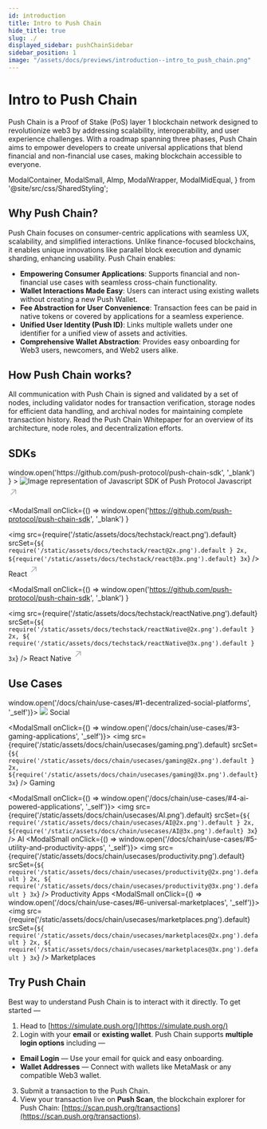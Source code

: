 ```yaml
---
id: introduction
title: Intro to Push Chain
hide_title: true
slug: ./
displayed_sidebar: pushChainSidebar
sidebar_position: 1
image: "/assets/docs/previews/introduction--intro_to_push_chain.png"
---
```


# Intro to Push Chain

Push Chain is a Proof of Stake (PoS) layer 1 blockchain network designed to revolutionize web3 by addressing scalability, interoperability, and user experience challenges. With a roadmap spanning three phases, Push Chain aims to empower developers to create universal applications that blend financial and non-financial use cases, making blockchain accessible to everyone.

<head>
  <title>Introduction | Push Chain | Push Documentation</title>
</head>

  ModalContainer,
  ModalSmall,
  AImp,
  ModalWrapper,
  ModalMidEqual,
} from '@site/src/css/SharedStyling';

## Why Push Chain?

Push Chain focuses on consumer-centric applications with seamless UX, scalability, and simplified interactions. Unlike finance-focused blockchains, it enables unique innovations like parallel block execution and dynamic sharding, enhancing usability. Push Chain enables:

- **Empowering Consumer Applications**: Supports financial and non-financial use cases with seamless cross-chain functionality.
- **Wallet Interactions Made Easy**: Users can interact using existing wallets without creating a new Push Wallet.
- **Fee Abstraction for User Convenience**: Transaction fees can be paid in native tokens or covered by applications for a seamless experience.
-	**Unified User Identity (Push ID)**: Links multiple wallets under one identifier for a unified view of assets and activities.
-	**Comprehensive Wallet Abstraction**: Provides easy onboarding for Web3 users, newcomers, and Web2 users alike.

## How Push Chain works?

All communication with Push Chain is signed and validated by a set of nodes, including validator nodes for transaction verification, storage nodes for efficient data handling, and archival nodes for maintaining complete transaction history. Read the <AImp href="https://whitepaper.push.org/" title="Push Chain Whitepaper">Push Chain Whitepaper</AImp> for an overview of its architecture, node roles, and decentralization efforts.

## SDKs

<ModalContainer>
  <ModalSmall
    onClick={() =>
      window.open('https://github.com/push-protocol/push-chain-sdk', '_blank')
    }
  >
    <img
      src={require('/static/assets/docs/techstack/javascript.png').default}
      srcSet={`${
        require('/static/assets/docs/techstack/javascript@2x.png').default
      } 2x, ${
        require('/static/assets/docs/techstack/javascript@3x.png').default
      } 3x`}
      alt='Image representation of Javascript SDK of Push Protocol'
    />
    <ModalWrapper>
    <span>
      Javascript
      <svg
        width='20'
        height='28'
        viewBox='0 0 29 28'
        fill='none'
        xmlns='http://www.w3.org/2000/svg'
      >
        <path
          d='m7.501 21.001 14-14M10.125 7.001H21.5v11.375'
          stroke='#A0A3B1'
          stroke-width='2'
          stroke-linecap='round'
          stroke-linejoin='round'
        ></path>
      </svg>
    </span>
    </ModalWrapper>
  </ModalSmall>

  <ModalSmall
  onClick={() =>
    window.open('https://github.com/push-protocol/push-chain-sdk', '_blank')
  }
>
  <img
    src={require('/static/assets/docs/techstack/react.png').default}
    srcSet={`${
      require('/static/assets/docs/techstack/react@2x.png').default
    } 2x, ${require('/static/assets/docs/techstack/react@3x.png').default} 3x`}
  />
  <ModalWrapper>
    <span>
      React
      <svg
        width='20'
        height='28'
        viewBox='0 0 29 28'
        fill='none'
        xmlns='http://www.w3.org/2000/svg'
      >
        <path
          d='m7.501 21.001 14-14M10.125 7.001H21.5v11.375'
          stroke='#A0A3B1'
          stroke-width='2'
          stroke-linecap='round'
          stroke-linejoin='round'
        ></path>
      </svg>
    </span>
  </ModalWrapper>
</ModalSmall>

<ModalSmall
  onClick={() =>
    window.open('https://github.com/push-protocol/push-chain-sdk', '_blank')
  }
>
  <img
    src={require('/static/assets/docs/techstack/reactNative.png').default}
    srcSet={`${
      require('/static/assets/docs/techstack/reactNative@2x.png').default
    } 2x, ${
      require('/static/assets/docs/techstack/reactNative@3x.png').default
    } 3x`}
  />
  <ModalWrapper>
    <span>
      React Native
      <svg
        width='20'
        height='28'
        viewBox='0 0 29 28'
        fill='none'
        xmlns='http://www.w3.org/2000/svg'
      >
        <path
          d='m7.501 21.001 14-14M10.125 7.001H21.5v11.375'
          stroke='#A0A3B1'
          stroke-width='2'
          stroke-linecap='round'
          stroke-linejoin='round'
        ></path>
      </svg>
    </span>
  </ModalWrapper>
</ModalSmall>

</ModalContainer>

## Use Cases

<ModalContainer>
  <ModalSmall onClick={() => window.open('/docs/chain/use-cases/#1-decentralized-social-platforms', '_self')}>
    <img
      src={require('/static/assets/docs/chain/usecases/social.png').default}
      srcSet={`${
        require('/static/assets/docs/chain/usecases/social@2x.png').default
      } 2x, ${require('/static/assets/docs/chain/usecases/social@3x.png').default} 3x`}
    />
    <span>Social</span>
  </ModalSmall>

  <ModalSmall onClick={() => window.open('/docs/chain/use-cases/#3-gaming-applications', '_self')}>
    <img
      src={require('/static/assets/docs/chain/usecases/gaming.png').default}
      srcSet={`${
        require('/static/assets/docs/chain/usecases/gaming@2x.png').default
      } 2x, ${require('/static/assets/docs/chain/usecases/gaming@3x.png').default} 3x`}
    />
    <span>Gaming</span>
  </ModalSmall>

  <ModalSmall onClick={() => window.open('/docs/chain/use-cases/#4-ai-powered-applications', '_self')}>
    <img
      src={require('/static/assets/docs/chain/usecases/AI.png').default}
      srcSet={`${
        require('/static/assets/docs/chain/usecases/AI@2x.png').default
      } 2x, ${require('/static/assets/docs/chain/usecases/AI@3x.png').default} 3x`}
    />
    <span>AI</span>
  </ModalSmall>
  <ModalSmall onClick={() => window.open('/docs/chain/use-cases/#5-utility-and-productivity-apps', '_self')}>
    <img
      src={require('/static/assets/docs/chain/usecases/productivity.png').default}
      srcSet={`${
        require('/static/assets/docs/chain/usecases/productivity@2x.png').default
      } 2x, ${
        require('/static/assets/docs/chain/usecases/productivity@3x.png').default
      } 3x`}
    />
    <span>Productivity Apps</span>
  </ModalSmall>
  <ModalSmall onClick={() => window.open('/docs/chain/use-cases/#6-universal-marketplaces', '_self')}>
    <img
      src={require('/static/assets/docs/chain/usecases/marketplaces.png').default}
      srcSet={`${
        require('/static/assets/docs/chain/usecases/marketplaces@2x.png').default
      } 2x, ${
        require('/static/assets/docs/chain/usecases/marketplaces@3x.png').default
      } 3x`}
    />
    <span>Marketplaces</span>
  </ModalSmall>
</ModalContainer>

## Try Push Chain

Best way to understand Push Chain is to interact with it directly. To get started —

1. Head to [https://simulate.push.org/](https://simulate.push.org/)  
2. Login with your **email** or **existing wallet**. Push Chain supports **multiple login options** including —  

  - **Email Login** — Use your email for quick and easy onboarding.  
  - **Wallet Addresses** — Connect with wallets like MetaMask or any compatible Web3 wallet.  
3. Submit a transaction to the Push Chain.  
4. View your transaction live on **Push Scan**, the blockchain explorer for Push Chain: [https://scan.push.org/transactions](https://scan.push.org/transactions).  
